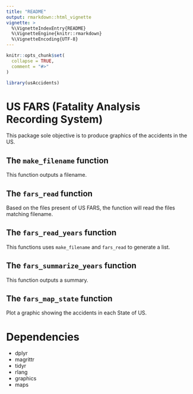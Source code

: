 ```yaml
---
title: "README"
output: rmarkdown::html_vignette
vignette: >
  %\VignetteIndexEntry{README}
  %\VignetteEngine{knitr::rmarkdown}
  %\VignetteEncoding{UTF-8}
---
```


```r
knitr::opts_chunk$set(
  collapse = TRUE,
  comment = "#>"
)
```

```r
library(usAccidents)
```

# US FARS (Fatality Analysis Recording System)

This package sole objective is to produce graphics of the accidents in the US.

## The `make_filename` function

This function outputs a filename.

## The `fars_read` function

Based on the files present of US FARS, the function will read the files matching
filename.

## The `fars_read_years` function

This functions uses `make_filename` and `fars_read` to generate a list.

## The `fars_summarize_years` function

This function outputs a summary.

## The `fars_map_state` function

Plot a graphic showing the accidents in each State of US.

# Dependencies

* dplyr
* magrittr
* tidyr
* rlang
* graphics
* maps